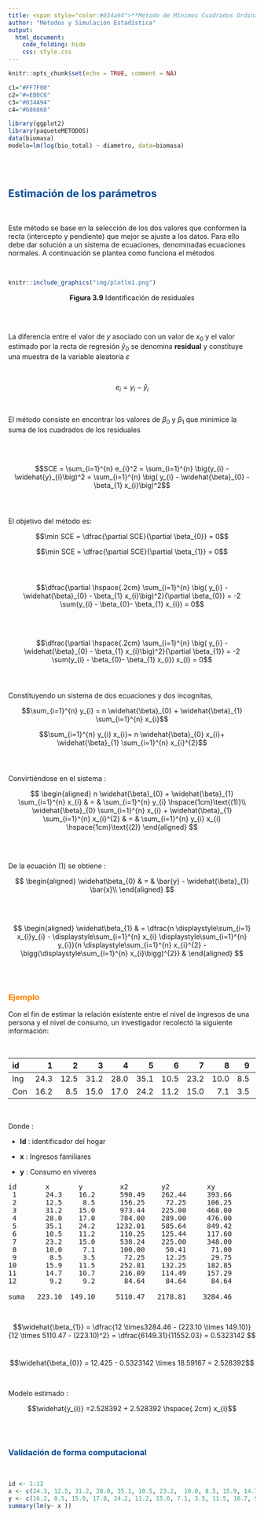 ---
title: <span style="color:#034a94">**Método de Mínimos Cuadrados Ordinarios**</span>
author: "Métodos y Simulación Estadística"
output:
  html_document:
    code_folding: hide
    css: style.css
---

```{r setup, include=FALSE}
knitr::opts_chunk$set(echo = TRUE, comment = NA)

c1="#FF7F00"
c2="#=EB0C6"
c3="#034A94"
c4="#686868"

library(ggplot2)
library(paqueteMETODOS)
data(biomasa)
modelo=lm(log(bio_total) ~ diametro, data=biomasa)
```

</br></br>

## <span style="color:#034a94">**Estimación de los parámetros** </span>

</br>

Este método se base en la selección de los dos valores que conformen la recta (intercepto y pendiente) que mejor se ajuste a los datos. Para ello debe dar solución a un sistema de ecuaciones, denominadas ecuaciones normales. A continuación se plantea como funciona el métodos



<!-- ```{r, echo = F, message = F, fig.align = 'center', out.width = '100%'} -->
<!-- data(biomasa)  -->
<!-- ggplot(biomasa, aes(x=altura , y=bio_total))+ -->
<!--   geom_point(size=2, colour=c3)+ -->
<!--   geom_smooth(method = "lm",se=FALSE)+ -->
<!--   labs(title = "", y= "biomasa total (tn) ", x= "altura (m) ") -->
<!--  -->
<!-- ``` -->


</br>

```{r, echo=FALSE, out.width="80%", fig.align = "center"}
knitr::include_graphics("img/plotlm1.png")
```
<center>
**Figura 3.9**  Identificación de residuales  
</center>

<br/><br/>

La diferencia entre el valor de $y$ asociado con un valor de $x_{0}$ y el valor estimado por la recta de regresión $\widehat{y}_{0}$ se denomina **residual** y constituye una muestra de la variable aleatoria $\varepsilon$ 

</br>
<div class="content-box-blue">
$$e_i = y_{i} -\widehat{y}_{i}$$
</div>

</br>

El método consiste en encontrar los valores de $\beta_{0}$ y $\beta_{1}$ que minimice la suma de los cuadrados de los residuales

</br></br>

$$SCE = \sum_{i=1}^{n} e_{i}^2  = \sum_{i=1}^{n} \big(y_{i} - \widehat{y}_{i}\big)^2  = \sum_{i=1}^{n} \big( y_{i} - \widehat{\beta}_{0} - \beta_{1} x_{i}\big)^2$$
</br></br>

El objetivo del método es:


$$\min SCE = \dfrac{\partial SCE}{\partial \beta_{0}} = 0$$

$$\min SCE = \dfrac{\partial SCE}{\partial \beta_{1}} = 0$$
</br></br>

$$\dfrac{\partial \hspace{.2cm} \sum_{i=1}^{n} \big( y_{i} - \widehat{\beta}_{0} - \beta_{1} x_{i}\big)^2}{\partial \beta_{0}} = -2 \sum(y_{i} - \beta_{0}- \beta_{1} x_{i}) = 0$$

</br></br>

$$\dfrac{\partial \hspace{.2cm} \sum_{i=1}^{n} \big( y_{i} - \widehat{\beta}_{0} - \beta_{1} x_{i}\big)^2}{\partial \beta_{1}} = -2 \sum(y_{i} - \beta_{0}- \beta_{1} x_{i}) x_{i} = 0$$
</br></br>

Constituyendo un sistema de dos ecuaciones y dos incognitas, 

$$\sum_{i=1}^{n} y_{i} = n \widehat{\beta}_{0} + \widehat{\beta}_{1} \sum_{i=1}^{n} x_{i}$$

$$\sum_{i=1}^{n} y_{i} x_{i}= n \widehat{\beta}_{0} x_{i}+ \widehat{\beta}_{1} \sum_{i=1}^{n} x_{i}^{2}$$
</br></br>

Convirtiéndose en el sistema :


$$
\begin{aligned}
n \widehat{\beta}_{0} + \widehat{\beta}_{1} \sum_{i=1}^{n} x_{i} & = & \sum_{i=1}^{n} y_{i} \hspace{1cm}\text{(1)}\\
\widehat{\beta}_{0} \sum_{i=1}^{n} x_{i} + \widehat{\beta}_{1} \sum_{i=1}^{n} x_{i}^{2} & = & \sum_{i=1}^{n} y_{i} x_{i}  \hspace{1cm}\text{(2)}
\end{aligned}
$$

</br></br>

De la ecuación $(1)$ se obtiene :

<div class="content-box-blue">

$$
\begin{aligned}
\widehat\beta_{0} & = &   \bar{y} - \widehat{\beta}_{1} \bar{x}\\
\end{aligned}
$$
</div>

</br></br>

<div class="content-box-blue">
$$
\begin{aligned}
\widehat\beta_{1} & =  \dfrac{n \displaystyle\sum_{i=1} x_{i}y_{i}  - \displaystyle\sum_{i=1}^{n} x_{i}  \displaystyle\sum_{i=1}^{n} y_{i}}{n \displaystyle\sum_{i=1}^{n} x_{i}^{2} - \bigg(\displaystyle\sum_{i=1}^{n}  x_{i}\bigg)^{2}} &   
\end{aligned}
$$
</div>

</br></br>


### <span style="color:#FF7F00">**Ejemplo**</span> 


Con el fin de estimar la relación existente entre el nivel de ingresos de una persona y el nivel de consumo, un investigador recolectó la siguiente información:

<br/>

|id   | 1   | 2   | 3   | 4   | 5   | 6   | 7   | 8   | 9   | 10  | 11  | 12  |
|:----|----:|----:|----:|----:|----:|----:|----:|----:|----:|----:|----:|----:|
|Ing  | 24.3|12.5 |31.2 |28.0 |35.1 |10.5 |23.2 |10.0 |8.5  |15.9 |14.7 |9.2  |
|Con  | 16.2|8.5  |15.0 |17.0 |24.2 |11.2 |15.0 |7.1  |3.5  |11.5 |10.7 |9.2  |


<br/>

Donde :

* **Id**  : identificador del hogar

* **x** : Ingresos familiares

* **y** : Consumo en viveres

<!-- ```{r } -->
<!-- id= 1:12 -->
<!-- x <- c(24.3, 12.5, 31.2, 28.0, 35.1, 10.5, 23.2,  10.0, 8.5, 15.9, 14.7, 9.2) -->
<!-- y <- c(16.2, 8.5, 15.0, 17.0, 24.2, 11.2, 15.0, 7.1, 3.5, 11.5, 10.7, 9.2) -->
<!-- xy=data.frame(id, x, y, x^2, y^2, x*y) -->
<!-- apply(xy, 2,sum) -->

<!-- ``` -->

<pre>
id       x       y         x2        y2         xy
 1       24.3    16.2      590.49    262.44     393.66
 2       12.5     8.5      156.25     72.25     106.25
 3       31.2    15.0      973.44    225.00     468.00
 4       28.0    17.0      784.00    289.00     476.00
 5       35.1    24.2     1232.01    585.64     849.42
 6       10.5    11.2      110.25    125.44     117.60
 7       23.2    15.0      538.24    225.00     348.00
 8       10.0     7.1      100.00     50.41      71.00
 9        8.5     3.5       72.25     12.25      29.75
10       15.9    11.5      252.81    132.25     182.85
11       14.7    10.7      216.09    114.49     157.29
12        9.2     9.2       84.64     84.64      84.64

suma   223.10  149.10     5110.47   2178.81    3284.46 
</pre>

<br/>

$$\widehat{\beta_{1}} = \dfrac{12 \times3284.46 - (223.10 \times 149.10)}{12 \times 5110.47 - (223.10)^2} = \dfrac{6149.31}{11552.03} = 0.5323142 $$
<br/>

$$\widehat{\beta_{0}} = 12.425 - 0.5323142 \times 18.59167 = 2.528392$$

<br/>


Modelo estimado :

$$\widehat{y_{i}} =2.528392 + 2.528392 \hspace{.2cm} x_{i}$$ 


<br/><br/>

### <span style="color:#034a94">**Validación de forma computacional**<span>

<br/>
```{r}
id <- 1:12
x <- c(24.3, 12.5, 31.2, 28.0, 35.1, 10.5, 23.2,  10.0, 8.5, 15.9, 14.7, 9.2) 
y <- c(16.2, 8.5, 15.0, 17.0, 24.2, 11.2, 15.0, 7.1, 3.5, 11.5, 10.7, 9.2) 
summary(lm(y~ x ))
```





